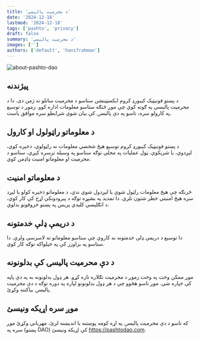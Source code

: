 ```yaml
---
title: 'د محرمیت پالیسي'
date: '2024-12-18'
lastmod: '2024-12-18'
tags: ['pashto', 'privacy']
draft: false
summary: 'د محرمیت پالیسي'
images: ['']
authors: ['default', 'hanifrahman']
---
```


![about-pashto-dao](/static/images/about-us.jpeg)

## پیژندنه

د پښتو فونیټیک کیبورډ کروم ایکسټینشن ستاسو د محرمیت ساتلو ته ژمن دی. دا د محرمیت پالیسي په ګوته کوي چې موږ څنګه ستاسو معلومات اداره کوو. زموږ د توسیع په کارولو سره، تاسو په دې پالیسۍ کې بیان شوي شرایطو سره موافق یاست.

## د معلوماتو راټولول او کارول

د پښتو فونیټیک کیبورډ کروم توسیع هیڅ شخصي معلومات نه راټولوي، ذخیره کوي، لیږدوي، یا شریکوي. ټول عملیات په محلي توګه ستاسو په وسیله ترسره کیږي، ستاسو د محرمیت او معلوماتو امنیت ډاډمن کوي.

## د معلوماتو امنیت

څرنګه چې هیڅ معلومات راټول شوي یا لیږدول شوي ندي، د معلوماتو ذخیره کولو یا لیږد سره هیڅ امنیتي خطر شتون نلري. دا تمدید په بشپړه توګه د پیرودونکي اړخ کې کار کوي، د انګلیسي کلیدي پریس په پښتو حروفونو بدلوي.

## د دریمې ډلې خدمتونه

دا توسیع د دریمې ډلې خدمتونه نه کاروي چې ستاسو معلوماتو ته لاسرسی ولري. دا ستاسو په براوزر کې په خپلواکه توګه کار کوي.

## د دې محرمیت پالیسۍ کې بدلونونه

موږ ممکن وخت په وخت زموږ د محرمیت تګلاره تازه کړو. هر ډول بدلونونه به په دې پاڼه کې خپاره شي. موږ تاسو هڅوو چې د هر ډول بدلونونو لپاره په دوره توګه د دې محرمیت پالیسۍ بیاکتنه وکړئ.

## موږ سره اړیکه ونیسئ

که تاسو د دې محرمیت پالیسۍ په اړه کومه پوښتنه یا اندیښنه لرئ، مهرباني وکړئ موږ سره په (پښتو DAO) کې اړیکه ونیسئ https://pashtodao.com.
